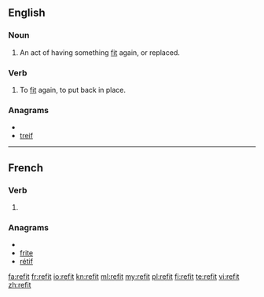 {{also|refît}}
==English==

===Noun===
{{en-noun}}

# An act of having something [[fit]] again, or replaced.

===Verb===
{{en-verb|refits|refitting|refitted|refitted}}

# To [[fit]] again, to put back in place.

===Anagrams===
* {{alphagram|efirt}}
* [[treif#English|treif]]

----

==French==

===Verb===
{{fr-verb-form}}

# {{conjugation of|refaire||3|s|[[past historic]]|lang=fr}}

===Anagrams===
* {{alphagram|efirt}}
* [[frite#French|frite]]
* [[rétif#French|rétif]]

[[fa:refit]]
[[fr:refit]]
[[io:refit]]
[[kn:refit]]
[[ml:refit]]
[[my:refit]]
[[pl:refit]]
[[fi:refit]]
[[te:refit]]
[[vi:refit]]
[[zh:refit]]